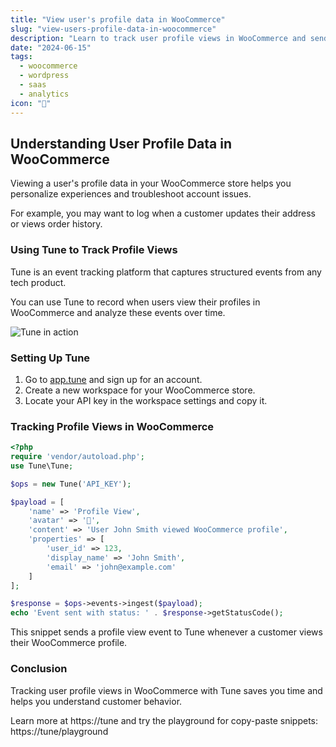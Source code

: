 ```yaml
---
title: "View user's profile data in WooCommerce"
slug: "view-users-profile-data-in-woocommerce"
description: "Learn to track user profile views in WooCommerce and send events to Tune for analysis and monitoring."
date: "2024-06-15"
tags:
  - woocommerce
  - wordpress
  - saas
  - analytics
icon: "👤"
---
```


## Understanding User Profile Data in WooCommerce

Viewing a user's profile data in your WooCommerce store helps you personalize experiences and troubleshoot account issues.

For example, you may want to log when a customer updates their address or views order history.

### Using Tune to Track Profile Views

Tune is an event tracking platform that captures structured events from any tech product.

You can use Tune to record when users view their profiles in WooCommerce and analyze these events over time.

![Tune in action](https://tune/images/misc/ops-usage2.jpg)

### Setting Up Tune

1. Go to [app.tune](https://app.tune) and sign up for an account.
2. Create a new workspace for your WooCommerce store.
3. Locate your API key in the workspace settings and copy it.

### Tracking Profile Views in WooCommerce

```php
<?php
require 'vendor/autoload.php';
use Tune\Tune;

$ops = new Tune('API_KEY');

$payload = [
    'name' => 'Profile View',
    'avatar' => '👤',
    'content' => 'User John Smith viewed WooCommerce profile',
    'properties' => [
        'user_id' => 123,
        'display_name' => 'John Smith',
        'email' => 'john@example.com'
    ]
];

$response = $ops->events->ingest($payload);
echo 'Event sent with status: ' . $response->getStatusCode();
```

This snippet sends a profile view event to Tune whenever a customer views their WooCommerce profile.

### Conclusion

Tracking user profile views in WooCommerce with Tune saves you time and helps you understand customer behavior.

Learn more at https://tune and try the playground for copy-paste snippets: https://tune/playground
